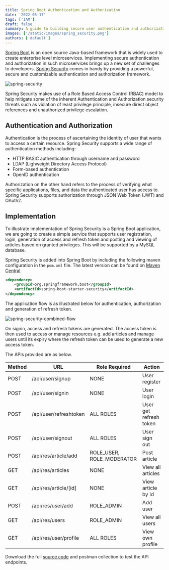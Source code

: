 ```yaml
---
title: Spring Boot Authentication and Authorization
date: '2022-05-17'
tags: ['IAM']
draft: false
summary: A guide to building secure user authentication and authorization in Java Spring Boot
images: ['/static/images/spring_security.png']
authors: ['default']
---
```


[Spring Boot](https://spring.io/projects/spring-boot) is an open source Java-based framework that is widely used to create enterprise level microservices. Implementing secure authentication and authorization in such microservices brings up a new set of challenges to developers. [Spring Security](https://spring.io/projects/spring-security) comes in handy by providing a powerful, secure and customizable authentication and authorization framework.

![spring-security](/static/images/spring_security.png)

Spring Security makes use of a Role Based Access Control (RBAC) model to help mitigate some of the inherent Authentication and Authorization security threats such as violation of least privilege principle, insecure direct object references and unauthorized privilege escalation.

## Authentication and Authorization

Authentication is the process of ascertaining the identity of user that wants to access a certain resource. Spring Security supports a wide range of authentication methods including:-

- HTTP BASIC authentication through username and password
- LDAP (Lighweight Directory Access Protocol)
- Form-based authentication
- OpenID authentication

Authorization on the other hand refers to the process of verifying what specific applications, files, and data the authenticated user has access to. Spring Security supports authorization through JSON Web Token (JWT) and OAuth2.

## Implementation

To illustrate implementation of Spring Security is a Spring Boot application, we are going to create a simple service that supports user registration, login, generation of access and refresh token and posting and viewing of articles based on granted privileges. This will be supported by a MySQL database.

Spring Security is added into Spring Boot by including the following maven configuration in the `pom.xml` file. The latest version can be found on [Maven Central](https://search.maven.org/search?q=spring-boot-starter-security).

```XML
<dependency>
    <groupId>org.springframework.boot</groupId>
    <artifactId>spring-boot-starter-security</artifactId>
</dependency>
```

The application flow is as illustrated below for authentication, authorization and generation of refresh token.

![spring-security-combined-flow](/static/images/spring_security_combined_flow.png)

On signin, access and refresh tokens are generated. The access token is then used to access or manage resources e.g. add articles and manage users until its expiry where the refresh token can be used to generate a new access token.

The APIs provided are as below.

| Method | URL                    | Role Required             | Action                 |
| ------ | ---------------------- | ------------------------- | ---------------------- |
| POST   | /api/user/signup       | NONE                      | User register          |
| POST   | /api/user/signin       | NONE                      | User login             |
| POST   | /api/user/refreshtoken | ALL ROLES                 | User get refresh token |
| POST   | /api/user/signout      | ALL ROLES                 | User sign out          |
| POST   | /api/res/article/add   | ROLE_USER, ROLE_MODERATOR | Post article           |
| GET    | /api/res/articles      | NONE                      | View all articles      |
| GET    | /api/res/article/[id]  | NONE                      | View article by Id     |
| POST   | /api/res/user/add      | ROLE_ADMIN                | Add user               |
| GET    | /api/res/users         | ROLE_ADMIN                | View all users         |
| GET    | /api/res/user/profile  | ALL ROLES                 | View own profile       |

Download the full [source code](https://github.com/bensonmacharia/springauthservice) and postman collection to test the API endpoints.
